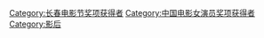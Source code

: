 [[Category:长春电影节奖项获得者|Category:长春电影节奖项获得者]]
[[Category:中国电影女演员奖项获得者|Category:中国电影女演员奖项获得者]]
[[Category:影后|Category:影后]]